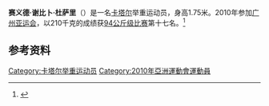 '''赛义德·谢比卜·杜萨里'''（{{bd|1988年|11月4日|catIdx=S}}）是一名[[卡塔尔|卡塔尔]]举重运动员，身高1.75米。2010年参加[[广州亚运会|广州亚运会]]，以210千克的成绩获[[2010年亚洲运动会举重比赛_-_男子94公斤级|94公斤级比赛]]第十七名。<ref>{{cite web|url=http://www.gz2010.cn/info/CHN_CHN/ZB/ZBB101A_WL@@@@@@@@@@@@@@@CHN_number=274224.html | language=zh-hans | title=赛义德·谢比卜·杜萨里 - 简历  |publisher=2010年广州亚运会官方网站 |accessdate=2011-08-31 }}</ref>
==参考资料==
{{Reflist|2}}

[[Category:卡塔尔举重运动员|Category:卡塔尔举重运动员]]
[[Category:2010年亞洲運動會運動員|Category:2010年亞洲運動會運動員]]